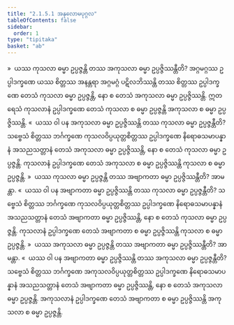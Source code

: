 ```yaml
---
title: "2.1.5.1 အနုလောမပုဂ္ဂလ"
tableOfContents: false
sidebar:
  order: 1
type: "tipitaka"
basket: "ab"
---
```



<DynamicBreadcrumb />

<Division number="79">

<Paragraph number="359">
»  ယဿ ကုသလာ ဓမ္မာ ဥပ္ပဇ္ဇန္တိ တဿ အကုသလာ ဓမ္မာ ဥပ္ပဇ္ဇိဿန္တီတိ?
</Paragraph>

<Paragraph number="360">
အဂ္ဂမဂ္ဂဿ ဥပ္ပါဒက္ခဏေ ယဿ စိတ္တဿ အနန္တရာ အဂ္ဂမဂ္ဂံ ပဋိလဘိဿန္တိ တဿ စိတ္တဿ ဥပ္ပါဒက္ခဏေ တေသံ ကုသလာ ဓမ္မာ ဥပ္ပဇ္ဇန္တိ, နော စ တေသံ အကုသလာ ဓမ္မာ ဥပ္ပဇ္ဇိဿန္တိ. ဣတရေသံ ကုသလာနံ ဥပ္ပါဒက္ခဏေ တေသံ ကုသလာ စ ဓမ္မာ ဥပ္ပဇ္ဇန္တိ အကုသလာ စ ဓမ္မာ ဥပ္ပဇ္ဇိဿန္တိ.
</Paragraph>

<Paragraph number="361">
«  ယဿ ဝါ ပန အကုသလာ ဓမ္မာ ဥပ္ပဇ္ဇိဿန္တိ တဿ ကုသလာ ဓမ္မာ ဥပ္ပဇ္ဇန္တီတိ?
</Paragraph>

<Paragraph number="362">
သဗ္ဗေသံ စိတ္တဿ ဘင်္ဂက္ခဏေ ကုသလဝိပ္ပယုတ္တစိတ္တဿ ဥပ္ပါဒက္ခဏေ နိရောဓသမာပန္နာနံ အသညသတ္တာနံ တေသံ အကုသလာ ဓမ္မာ ဥပ္ပဇ္ဇိဿန္တိ, နော စ တေသံ ကုသလာ ဓမ္မာ ဥပ္ပဇ္ဇန္တိ. ကုသလာနံ ဥပ္ပါဒက္ခဏေ တေသံ အကုသလာ စ ဓမ္မာ ဥပ္ပဇ္ဇိဿန္တိ ကုသလာ စ ဓမ္မာ ဥပ္ပဇ္ဇန္တိ.
</Paragraph>

<Paragraph number="363">
»  ယဿ ကုသလာ ဓမ္မာ ဥပ္ပဇ္ဇန္တိ တဿ အဗျာကတာ ဓမ္မာ ဥပ္ပဇ္ဇိဿန္တီတိ? အာမန္တာ.
</Paragraph>

<Paragraph number="364">
«  ယဿ ဝါ ပန အဗျာကတာ ဓမ္မာ ဥပ္ပဇ္ဇိဿန္တိ တဿ ကုသလာ ဓမ္မာ ဥပ္ပဇ္ဇန္တီတိ?
</Paragraph>

<Paragraph number="365">
သဗ္ဗေသံ စိတ္တဿ ဘင်္ဂက္ခဏေ ကုသလဝိပ္ပယုတ္တစိတ္တဿ ဥပ္ပါဒက္ခဏေ နိရောဓသမာပန္နာနံ အသညသတ္တာနံ တေသံ အဗျာကတာ ဓမ္မာ ဥပ္ပဇ္ဇိဿန္တိ, နော စ တေသံ ကုသလာ ဓမ္မာ ဥပ္ပဇ္ဇန္တိ. ကုသလာနံ ဥပ္ပါဒက္ခဏေ တေသံ အဗျာကတာ စ ဓမ္မာ ဥပ္ပဇ္ဇိဿန္တိ ကုသလာ စ ဓမ္မာ ဥပ္ပဇ္ဇန္တိ.
</Paragraph>

</Division>
<Division number="80">

<Paragraph number="366">
»  ယဿ အကုသလာ ဓမ္မာ ဥပ္ပဇ္ဇန္တိ တဿ အဗျာကတာ ဓမ္မာ ဥပ္ပဇ္ဇိဿန္တီတိ? အာမန္တာ.
</Paragraph>

<Paragraph number="367">
«  ယဿ ဝါ ပန အဗျာကတာ ဓမ္မာ ဥပ္ပဇ္ဇိဿန္တိ တဿ အကုသလာ ဓမ္မာ ဥပ္ပဇ္ဇန္တီတိ?
</Paragraph>

<Paragraph number="368">
သဗ္ဗေသံ စိတ္တဿ ဘင်္ဂက္ခဏေ အကုသလဝိပ္ပယုတ္တစိတ္တဿ ဥပ္ပါဒက္ခဏေ နိရောဓသမာပန္နာနံ အသညသတ္တာနံ တေသံ အဗျာကတာ ဓမ္မာ ဥပ္ပဇ္ဇိဿန္တိ, နော စ တေသံ အကုသလာ ဓမ္မာ ဥပ္ပဇ္ဇန္တိ. အကုသလာနံ ဥပ္ပါဒက္ခဏေ တေသံ အဗျာကတာ စ ဓမ္မာ ဥပ္ပဇ္ဇိဿန္တိ အကုသလာ စ ဓမ္မာ ဥပ္ပဇ္ဇန္တိ.
</Paragraph>
</Division>